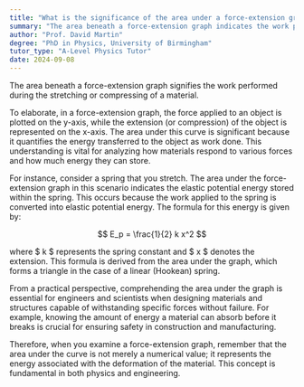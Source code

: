 ```yaml
---
title: "What is the significance of the area under a force-extension graph?"
summary: "The area beneath a force-extension graph indicates the work performed when stretching or compressing a material."
author: "Prof. David Martin"
degree: "PhD in Physics, University of Birmingham"
tutor_type: "A-Level Physics Tutor"
date: 2024-09-08
---
```


The area beneath a force-extension graph signifies the work performed during the stretching or compressing of a material.

To elaborate, in a force-extension graph, the force applied to an object is plotted on the y-axis, while the extension (or compression) of the object is represented on the x-axis. The area under this curve is significant because it quantifies the energy transferred to the object as work done. This understanding is vital for analyzing how materials respond to various forces and how much energy they can store.

For instance, consider a spring that you stretch. The area under the force-extension graph in this scenario indicates the elastic potential energy stored within the spring. This occurs because the work applied to the spring is converted into elastic potential energy. The formula for this energy is given by:

$$
E_p = \frac{1}{2} k x^2
$$

where $ k $ represents the spring constant and $ x $ denotes the extension. This formula is derived from the area under the graph, which forms a triangle in the case of a linear (Hookean) spring.

From a practical perspective, comprehending the area under the graph is essential for engineers and scientists when designing materials and structures capable of withstanding specific forces without failure. For example, knowing the amount of energy a material can absorb before it breaks is crucial for ensuring safety in construction and manufacturing.

Therefore, when you examine a force-extension graph, remember that the area under the curve is not merely a numerical value; it represents the energy associated with the deformation of the material. This concept is fundamental in both physics and engineering.
    